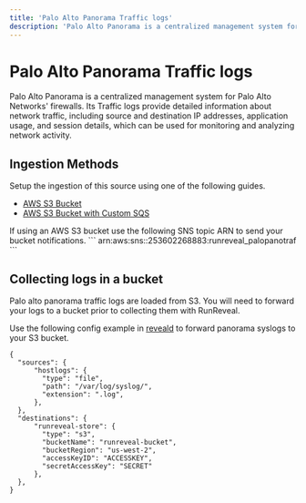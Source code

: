 ```yaml
---
title: 'Palo Alto Panorama Traffic logs'
description: 'Palo Alto Panorama is a centralized management system for Palo Alto Networks'' firewalls. Its Traffic logs provide detailed information about network traffic, including source and destination IP addresses, application usage, and session details, which can be used for monitoring and analyzing network activity.'
---
```



# Palo Alto Panorama Traffic logs

Palo Alto Panorama is a centralized management system for Palo Alto Networks' firewalls. Its Traffic logs provide detailed information about network traffic, including source and destination IP addresses, application usage, and session details, which can be used for monitoring and analyzing network activity.

## Ingestion Methods

Setup the ingestion of this source using one of the following guides.

- [AWS S3 Bucket](/sources/object-storage/s3.mdx)
- [AWS S3 Bucket with Custom SQS](/sources/object-storage/external-s3.mdx)

<Callout type='info'>
If using an AWS S3 bucket use the following SNS topic ARN to send your bucket notifications.
```
arn:aws:sns:<REGION>:253602268883:runreveal_palopanotraf
```
</Callout>

## Collecting logs in a bucket

Palo alto panorama traffic logs are loaded from S3.
You will need to forward your logs to a bucket prior to collecting them with RunReveal.

Use the following config example in [reveald](/sources/source-types/reveald) to forward panorama syslogs to your S3 bucket.

```
{
  "sources": {
      "hostlogs": {
        "type": "file",
        "path": "/var/log/syslog/",
        "extension": ".log",
      },
  },
  "destinations": {
      "runreveal-store": {
        "type": "s3",
        "bucketName": "runreveal-bucket",
        "bucketRegion": "us-west-2",
        "accessKeyID": "ACCESSKEY",
        "secretAccessKey": "SECRET"
      },
  },
}
```
